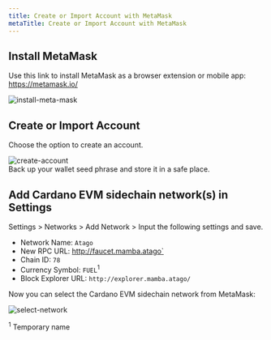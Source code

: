 ```yaml
---
title: Create or Import Account with MetaMask
metaTitle: Create or Import Account with MetaMask
---
```


## Install MetaMask

Use this link to install MetaMask as a browser extension or mobile app: https://metamask.io/

![install-meta-mask](https://user-images.githubusercontent.com/10556209/148433190-2aabc719-67fb-40f3-a459-0f5f0d81e169.png)

## Create or Import Account

Choose the option to create an account.

![create-account](../images/MetaMask2.png)  
Back up your wallet seed phrase and store it in a safe place.

## Add Cardano EVM sidechain network(s) in Settings

Settings > Networks > Add Network > Input the following settings and save.

- Network Name: `Atago`
- New RPC URL: http://faucet.mamba.atago`
- Chain ID: `78`
- Currency Symbol: `FUEL`<sup>1</sup>
- Block Explorer URL: `http://explorer.mamba.atago/`

Now you can select the Cardano EVM sidechain network from MetaMask:

![select-network](https://user-images.githubusercontent.com/10556209/153285688-bac47217-57ad-4f98-8aa1-c26d57fc407e.PNG)
  
<sup>1</sup> Temporary name  